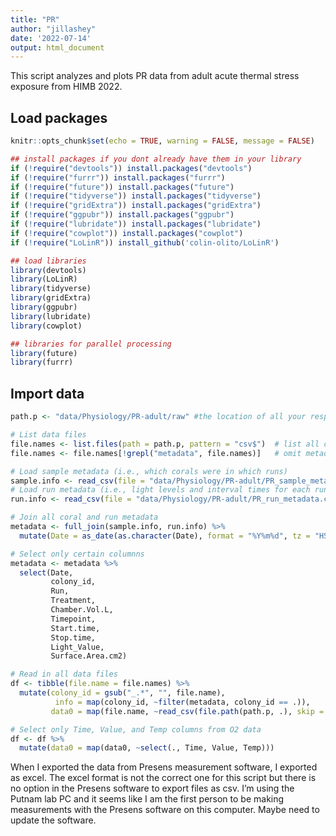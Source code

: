 ```yaml
---
title: "PR"
author: "jillashey"
date: '2022-07-14'
output: html_document
---
```


This script analyzes and plots PR data from adult acute thermal stress exposure from HIMB 2022.

## Load packages
```r
knitr::opts_chunk$set(echo = TRUE, warning = FALSE, message = FALSE)

## install packages if you dont already have them in your library
if (!require("devtools")) install.packages("devtools")
if (!require("furrr")) install.packages("furrr")
if (!require("future")) install.packages("future")
if (!require("tidyverse")) install.packages("tidyverse")
if (!require("gridExtra")) install.packages("gridExtra")
if (!require("ggpubr")) install.packages("ggpubr")
if (!require("lubridate")) install.packages("lubridate")
if (!require("cowplot")) install.packages("cowplot")
if (!require("LoLinR")) install_github('colin-olito/LoLinR') 

## load libraries
library(devtools)
library(LoLinR)
library(tidyverse)
library(gridExtra)
library(ggpubr)
library(lubridate)
library(cowplot)

## libraries for parallel processing
library(future)
library(furrr)
```

## Import data
```r
path.p <- "data/Physiology/PR-adult/raw" #the location of all your respirometry files 

# List data files
file.names <- list.files(path = path.p, pattern = "csv$")  # list all csv file names in the folder
file.names <- file.names[!grepl("metadata", file.names)]   # omit metadata from files to be read in as data

# Load sample metadata (i.e., which corals were in which runs)
sample.info <- read_csv(file = "data/Physiology/PR-adult/PR_sample_metadata.csv")
# Load run metadata (i.e., light levels and interval times for each run)
run.info <- read_csv(file = "data/Physiology/PR-adult/PR_run_metadata.csv")

# Join all coral and run metadata
metadata <- full_join(sample.info, run.info) %>%
  mutate(Date = as_date(as.character(Date), format = "%Y%m%d", tz = "HST"))

# Select only certain columnns
metadata <- metadata %>%
  select(Date, 
         colony_id, 
         Run, 
         Treatment, 
         Chamber.Vol.L, 
         Timepoint,
         Start.time, 
         Stop.time, 
         Light_Value,
         Surface.Area.cm2)

# Read in all data files
df <- tibble(file.name = file.names) %>%
  mutate(colony_id = gsub("_.*", "", file.name),                              # Get colony_id from filename
          info = map(colony_id, ~filter(metadata, colony_id == .)),           # Get associated sample info
         data0 = map(file.name, ~read_csv(file.path(path.p, .), skip = 1)))   # Get associated O2 data

# Select only Time, Value, and Temp columns from O2 data
df <- df %>%
  mutate(data0 = map(data0, ~select(., Time, Value, Temp)))   
```

When I exported the data from Presens measurement software, I exported as excel. The excel format is not the correct one for this script but there is no option in the Presens software to export files as csv. I'm using the Putnam lab PC and it seems like I am the first person to be making measurements with the Presens software on this computer. Maybe need to update the software.




